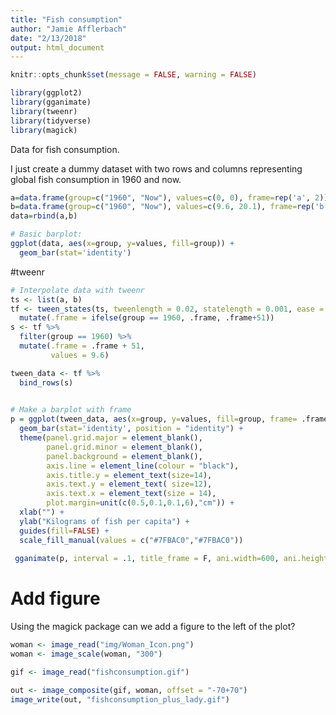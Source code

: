 ```yaml
---
title: "Fish consumption"
author: "Jamie Afflerbach"
date: "2/13/2018"
output: html_document
---
```


```r

knitr::opts_chunk$set(message = FALSE, warning = FALSE)

library(ggplot2)
library(gganimate)
library(tweenr)
library(tidyverse)
library(magick)
```

Data for fish consumption.

I just create a dummy dataset with two rows and columns representing global fish consumption in 1960 and now.

```r

a=data.frame(group=c("1960", "Now"), values=c(0, 0), frame=rep('a', 2))
b=data.frame(group=c("1960", "Now"), values=c(9.6, 20.1), frame=rep('b', 2))
data=rbind(a,b)	

# Basic barplot:
ggplot(data, aes(x=group, y=values, fill=group)) + 
  geom_bar(stat='identity')
```

#tweenr


```r
 
# Interpolate data with tweenr
ts <- list(a, b)
tf <- tween_states(ts, tweenlength = 0.02, statelength = 0.001, ease = c('cubic-in-out'), nframes = 50) %>%
  mutate(.frame = ifelse(group == 1960, .frame, .frame+51))
s <- tf %>%
  filter(group == 1960) %>%
  mutate(.frame = .frame + 51,
         values = 9.6)

tween_data <- tf %>%
  bind_rows(s)

 
# Make a barplot with frame
p = ggplot(tween_data, aes(x=group, y=values, fill=group, frame= .frame)) + 
  geom_bar(stat='identity', position = "identity") +
  theme(panel.grid.major = element_blank(), 
        panel.grid.minor = element_blank(),
        panel.background = element_blank(), 
        axis.line = element_line(colour = "black"),
        axis.title.y = element_text(size=14),
        axis.text.y = element_text( size=12),
        axis.text.x = element_text(size = 14),
        plot.margin=unit(c(0.5,0.1,0.1,6),"cm")) +
  xlab("") +
  ylab("Kilograms of fish per capita") +
  guides(fill=FALSE) +
  scale_fill_manual(values = c("#7FBAC0","#7FBAC0"))
  
 gganimate(p, interval = .1, title_frame = F, ani.width=600, ani.height=480, filename = "fishconsumption.gif")

```


# Add figure

Using the magick package can we add a figure to the left of the plot?

```r

woman <- image_read("img/Woman_Icon.png")
woman <- image_scale(woman, "300")

gif <- image_read("fishconsumption.gif")

out <- image_composite(gif, woman, offset = "-70+70")
image_write(out, "fishconsumption_plus_lady.gif")
```





